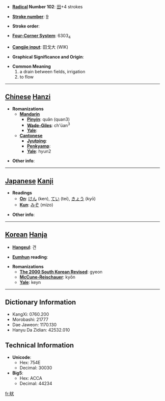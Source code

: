 * '''[[Wiktionary:Chinese radical index| Radical]] Number 102''': [[Wiktionary:Chinese radical index 田|田]]+4 strokes

* '''[[Wiktionary:Chinese total strokes index|Stroke number]]''': [[Wiktionary:Chinese total strokes index 9|9]]

* '''Stroke order''': 

* '''[[Wiktionary:Chinese four corner index|Four-Corner System]]''': 6303<sub>4</sub>

* '''[[Wiktionary:Chinese Cangjie index|Cangjie input]]''': 田戈大 (WIK)

* '''Graphical Significance and Origin''': 

* '''Common Meaning'''
*#a drain between fields, irrigation
*# to flow


----

== [[Chinese]] [[Hanzi]] ==

* '''Romanizations'''
** '''[[Mandarin]]'''
*** '''[[Pinyin]]''': quǎn (quan3)
*** '''[[Wade-Giles]]''': ch'üan<sup>3</sup>
*** '''[[Yale]]''': 
** '''[[Cantonese]]'''
*** '''[[Jyutping]]''':
*** '''[[Penkyamp]]''': 
*** '''[[Yale]]''': hyun2

* '''Other info''': 

----

== [[Japanese]] [[Kanji]] ==

* '''Readings'''
** '''[[On]]''': [[けん]] (ken), [[てい]] (tei), [[きょう]] (kyō)
** '''[[Kun]]''': [[みぞ]] (mizo)

* '''Other info''':  

----

== [[Korean]] [[Hanja]] ==

* '''[[Hangeul]]''': 견

* '''[[Eumhun]] reading''': 

* '''Romanizations'''
** '''[[The 2000 South Korean Revised Romanization|The 2000 South Korean Revised]]''': gyeon
** '''[[McCune-Reischauer]]''': kyŏn
** '''[[Yale]]''': keyn

----

== Dictionary Information ==

* KangXi: 0760.200
* Morobashi: 21777
* Dae Jaweon: 1170.130
* Hanyu Da Zidian: 42532.010

== Technical Information ==

* '''Unicode''':
** Hex: 754E
** Decimal: 30030
* '''Big5''':
** Hex: ACCA
** Decimal: 44234

[[fr:畎]]